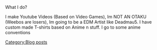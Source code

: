 What I do?

I make Youtube Videos (Based on Video Games), Im NOT AN OTAKU (Weebos are losers), Im going to be a EDM Artist like Deadmau5. I have custom made T-shirts based on Anime n stuff. I go to some anime conventions
[[Category:Blog posts]]